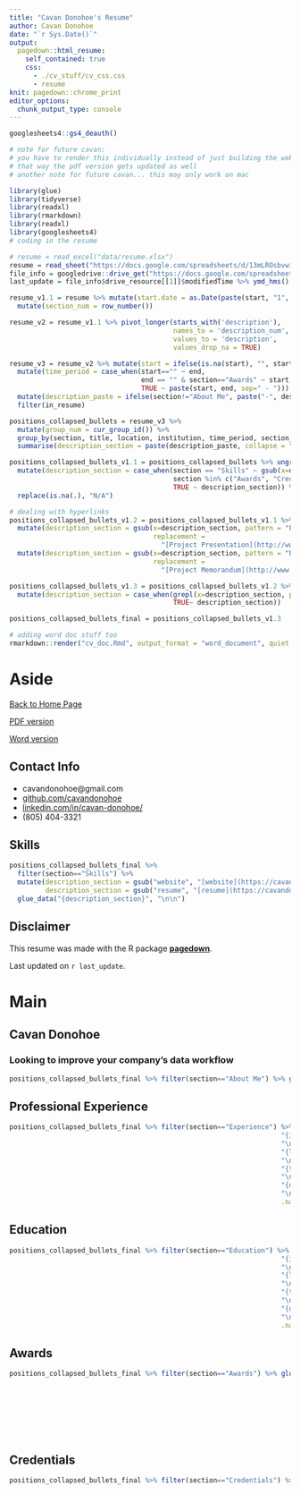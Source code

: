```yaml
---
title: "Cavan Donohoe's Resume"
author: Cavan Donohoe
date: "`r Sys.Date()`"
output:
  pagedown::html_resume:
    self_contained: true
    css:
      - ./cv_stuff/cv_css.css
      - resume
knit: pagedown::chrome_print
editor_options: 
  chunk_output_type: console
---
```

```r
googlesheets4::gs4_deauth()
```


```r
# note for future cavan:
# you have to render this individually instead of just building the website
# that way the pdf version gets updated as well
# another note for future cavan... this may only work on mac

library(glue)
library(tidyverse)
library(readxl)
library(rmarkdown)
library(readxl)
library(googlesheets4)
# coding in the resume

# resume = read_excel("data/resume.xlsx")
resume = read_sheet("https://docs.google.com/spreadsheets/d/13mLROsbvwiE-djiRMQuOKfQwppOlH5mOxB43EaGna8s")
file_info = googledrive::drive_get("https://docs.google.com/spreadsheets/d/13mLROsbvwiE-djiRMQuOKfQwppOlH5mOxB43EaGna8s")
last_update = file_info$drive_resource[[1]]$modifiedTime %>% ymd_hms() %>% as_date()

resume_v1.1 = resume %>% mutate(start.date = as.Date(paste(start, "1", sep="-"), format="%B %Y-%d")) %>%
  mutate(section_num = row_number())

resume_v2 = resume_v1.1 %>% pivot_longer(starts_with('description'),
                                         names_to = 'description_num',
                                         values_to = 'description',
                                         values_drop_na = TRUE)

resume_v3 = resume_v2 %>% mutate(start = ifelse(is.na(start), "", start), end=ifelse(is.na(end), "", end)) %>% 
  mutate(time_period = case_when(start=="" ~ end, 
                                 end == "" & section=="Awards" ~ start,
                                 TRUE ~ paste(start, end, sep=" - "))) %>% 
  mutate(description_paste = ifelse(section!="About Me", paste("-", description), description)) %>% 
  filter(in_resume)

positions_collapsed_bullets = resume_v3 %>%
  mutate(group_num = cur_group_id()) %>%
  group_by(section, title, location, institution, time_period, section_num) %>% 
  summarise(description_section = paste(description_paste, collapse = "\n")) %>% arrange(section_num)

positions_collapsed_bullets_v1.1 = positions_collapsed_bullets %>% ungroup() %>% 
  mutate(description_section = case_when(section == "Skills" ~ gsub(x=description_section, pattern= "\\n", replacement = "\n\n"), 
                                         section %in% c("Awards", "Credentials") ~ gsub(x=description_section, pattern= "- ", replacement = ""),
                                         TRUE ~ description_section)) %>% 
  replace(is.na(.), "N/A")

# dealing with hyperlinks
positions_collapsed_bullets_v1.2 = positions_collapsed_bullets_v1.1 %>% 
  mutate(description_section = gsub(x=description_section, pattern = "Project Presentation", 
                                    replacement = 
                                      "[Project Presentation](http://www.math.ucla.edu/~actuary/caseCompetition/Case%20Comp%202018%20-%20Team%20UCI%20Presentation.pdf)")) %>% 
  mutate(description_section = gsub(x=description_section, pattern = "Project Memorandum", 
                                    replacement = 
                                      "[Project Memorandum](http://www.math.ucla.edu/~actuary/caseCompetition/Case%20Comp%202018%20-%20Team%20UCI%20Executive%20Summary.pdf)"))

positions_collapsed_bullets_v1.3 = positions_collapsed_bullets_v1.2 %>% 
  mutate(description_section = case_when(grepl(x=description_section, pattern = "\\[keep\\]") ~ "N/A",
                                         TRUE~ description_section))

positions_collapsed_bullets_final = positions_collapsed_bullets_v1.3

# adding word doc stuff too
rmarkdown::render("cv_doc.Rmd", output_format = "word_document", quiet = TRUE)
```

Aside
================================================================================



[Back to Home Page](https://cavandonohoe.github.io/)

[PDF version](https://github.com/cavandonohoe/cavandonohoe.github.io/raw/main/cv.pdf)

[Word version](https://github.com/cavandonohoe/cavandonohoe.github.io/raw/main/cv_doc.docx)




Contact Info {#contact}
--------------------------------------------------------------------------------

- <i class="fa fa-envelope"></i> cavandonohoe@gmail.com
- <i class="fa fa-github"></i> [github.com/cavandonohoe](https://github.com/cavandonohoe)
- <i class="fa fa-linkedin"></i> [linkedin.com/in/cavan-donohoe/](https://www.linkedin.com/in/cavan-donohoe/)
- <i class="fa fa-phone"></i> (805) 404-3321


Skills {#skills}
--------------------------------------------------------------------------------


```r
positions_collapsed_bullets_final %>%
  filter(section=="Skills") %>%
  mutate(description_section = gsub("website", "[website](https://cavandonohoe.github.io/)", description_section),
         description_section = gsub("resume", "[resume](https://cavandonohoe.github.io/cv.html)", description_section)) %>%
  glue_data("{description_section}", "\n\n")
```


Disclaimer {#disclaimer}
--------------------------------------------------------------------------------

This resume was made with the R package [**pagedown**](https://github.com/rstudio/pagedown).

Last updated on `r last_update`.



Main
================================================================================



Cavan Donohoe {#title}
--------------------------------------------------------------------------------

### Looking to improve your company's data workflow


```r
positions_collapsed_bullets_final %>% filter(section=="About Me") %>% glue_data("{description_section}", "\n\n")
```



Professional Experience {data-icon=suitcase}
--------------------------------------------------------------------------------


```r
positions_collapsed_bullets_final %>% filter(section=="Experience") %>% glue_data("### {title}", "\n\n",
                                                                    "{institution}",
                                                                    "\n\n",
                                                                    "{location}",
                                                                    "\n\n",
                                                                    "{time_period}",
                                                                    "\n\n",
                                                                    "{description_section}", 
                                                                    "\n\n",
                                                                    .na="")
```

Education {data-icon=graduation-cap data-concise=true}
--------------------------------------------------------------------------------


```r
positions_collapsed_bullets_final %>% filter(section=="Education") %>% glue_data("### {title}", "\n\n",
                                                                    "{institution}",
                                                                    "\n\n",
                                                                    "{location}",
                                                                    "\n\n",
                                                                    "{time_period}",
                                                                    "\n\n",
                                                                    "{description_section}", 
                                                                    "\n\n",
                                                                    .na="")
```




Awards {data-icon=medal}
--------------------------------------------------------------------------------


```r
positions_collapsed_bullets_final %>% filter(section=="Awards") %>% glue_data("### {description_section}", 
                                                                              "\n\n",
                                                                              "{institution}",
                                                                              "\n\n",
                                                                              "{location}",
                                                                              "\n\n",
                                                                              "{time_period}",
                                                                              "\n\n")
```

Credentials {data-icon=th-list}
--------------------------------------------------------------------------------


```r

positions_collapsed_bullets_final %>% filter(section=="Credentials") %>% glue_data("### {description_section}", 
                                                                              "\n\n",
                                                                              "{institution}",
                                                                              "\n\n",
                                                                              "{location}",
                                                                              "\n\n",
                                                                              "{time_period}",
                                                                              "\n\n")
```

